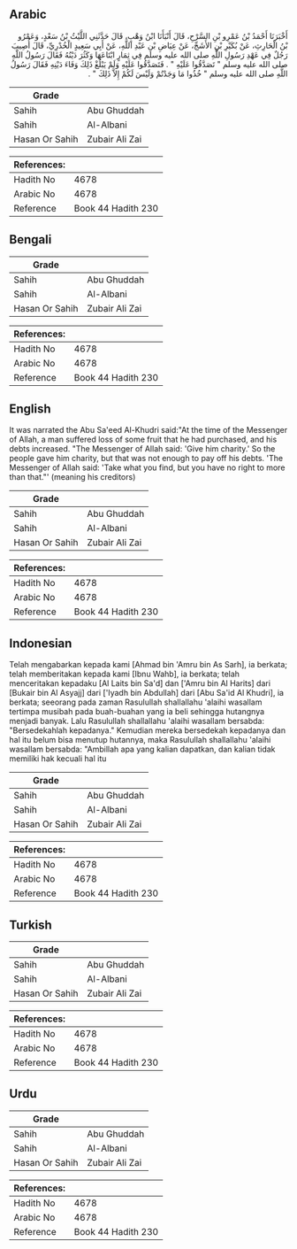 ## Arabic

<div dir="rtl" lang="ar" style={{fontSize:'larger',backgroundColor:'#f8f9fa',padding:20}}>أَخْبَرَنَا أَحْمَدُ بْنُ عَمْرِو بْنِ السَّرْحِ، قَالَ أَنْبَأَنَا ابْنُ وَهْبٍ، قَالَ حَدَّثَنِي اللَّيْثُ بْنُ سَعْدٍ، وَعَمْرُو بْنُ الْحَارِثِ، عَنْ بُكَيْرِ بْنِ الأَشَجِّ، عَنْ عِيَاضِ بْنِ عَبْدِ اللَّهِ، عَنْ أَبِي سَعِيدٍ الْخُدْرِيِّ، قَالَ أُصِيبَ رَجُلٌ فِي عَهْدِ رَسُولِ اللَّهِ صلى الله عليه وسلم فِي ثِمَارٍ ابْتَاعَهَا وَكَثُرَ دَيْنُهُ فَقَالَ رَسُولُ اللَّهِ صلى الله عليه وسلم ‏"‏ تَصَدَّقُوا عَلَيْهِ ‏"‏ ‏.‏ فَتَصَدَّقُوا عَلَيْهِ وَلَمْ يَبْلُغْ ذَلِكَ وَفَاءَ دَيْنِهِ فَقَالَ رَسُولُ اللَّهِ صلى الله عليه وسلم ‏"‏ خُذُوا مَا وَجَدْتُمْ وَلَيْسَ لَكُمْ إِلاَّ ذَلِكَ ‏"‏ ‏.‏</div><div style={{backgroundColor:'#f8f9fa',padding:20, marginBottom: 10}}><table>
      <thead>
        <tr>
          <th>Grade</th>
          <th></th>
        </tr>
      </thead>
      <tbody>
<tr><td>Sahih</td><td>Abu Ghuddah</td></tr><tr><td>Sahih</td><td>Al-Albani</td></tr><tr><td>Hasan Or Sahih</td><td>Zubair Ali Zai</td></tr></tbody></table><table>
        <thead>
          <tr>
            <th>References:</th>
            <th></th>
          </tr>
        </thead>
        <tbody><tr><td>Hadith No</td><td>4678</td></tr><tr><td>Arabic No</td><td>4678</td></tr><tr><td>Reference</td><td>Book 44 Hadith 230</td></tr></tbody></table></div>

## Bengali

<div dir="ltr" lang="bn" style={{fontSize:'larger',backgroundColor:'#f8f9fa',padding:20}}></div><div style={{backgroundColor:'#f8f9fa',padding:20, marginBottom: 10}}><table>
      <thead>
        <tr>
          <th>Grade</th>
          <th></th>
        </tr>
      </thead>
      <tbody>
<tr><td>Sahih</td><td>Abu Ghuddah</td></tr><tr><td>Sahih</td><td>Al-Albani</td></tr><tr><td>Hasan Or Sahih</td><td>Zubair Ali Zai</td></tr></tbody></table><table>
        <thead>
          <tr>
            <th>References:</th>
            <th></th>
          </tr>
        </thead>
        <tbody><tr><td>Hadith No</td><td>4678</td></tr><tr><td>Arabic No</td><td>4678</td></tr><tr><td>Reference</td><td>Book 44 Hadith 230</td></tr></tbody></table></div>

## English

<div dir="ltr" lang="en" style={{fontSize:'larger',backgroundColor:'#f8f9fa',padding:20}}>It was narrated the Abu Sa'eed Al-Khudri said:"At the time of the Messenger of Allah, a man suffered loss of some fruit that he had purchased, and his debts increased. "The Messenger of Allah said: 'Give him charity.' So the people gave him charity, but that was not enough to pay off his debts. 'The Messenger of Allah said: 'Take what you find, but you have no right to more than that."' (meaning his creditors)</div><div style={{backgroundColor:'#f8f9fa',padding:20, marginBottom: 10}}><table>
      <thead>
        <tr>
          <th>Grade</th>
          <th></th>
        </tr>
      </thead>
      <tbody>
<tr><td>Sahih</td><td>Abu Ghuddah</td></tr><tr><td>Sahih</td><td>Al-Albani</td></tr><tr><td>Hasan Or Sahih</td><td>Zubair Ali Zai</td></tr></tbody></table><table>
        <thead>
          <tr>
            <th>References:</th>
            <th></th>
          </tr>
        </thead>
        <tbody><tr><td>Hadith No</td><td>4678</td></tr><tr><td>Arabic No</td><td>4678</td></tr><tr><td>Reference</td><td>Book 44 Hadith 230</td></tr></tbody></table></div>

## Indonesian

<div dir="ltr" lang="id" style={{fontSize:'larger',backgroundColor:'#f8f9fa',padding:20}}>Telah mengabarkan kepada kami [Ahmad bin 'Amru bin As Sarh], ia berkata; telah memberitakan kepada kami [Ibnu Wahb], ia berkata; telah menceritakan kepadaku [Al Laits bin Sa'd] dan ['Amru bin Al Harits] dari [Bukair bin Al Asyajj] dari ['Iyadh bin Abdullah] dari [Abu Sa'id Al Khudri], ia berkata; seeorang pada zaman Rasulullah shallallahu 'alaihi wasallam tertimpa musibah pada buah-buahan yang ia beli sehingga hutangnya menjadi banyak. Lalu Rasulullah shallallahu 'alaihi wasallam bersabda: "Bersedekahlah kepadanya." Kemudian mereka bersedekah kepadanya dan hal itu belum bisa menutup hutannya, maka Rasulullah shallallahu 'alaihi wasallam bersabda: "Ambillah apa yang kalian dapatkan, dan kalian tidak memiliki hak kecuali hal itu</div><div style={{backgroundColor:'#f8f9fa',padding:20, marginBottom: 10}}><table>
      <thead>
        <tr>
          <th>Grade</th>
          <th></th>
        </tr>
      </thead>
      <tbody>
<tr><td>Sahih</td><td>Abu Ghuddah</td></tr><tr><td>Sahih</td><td>Al-Albani</td></tr><tr><td>Hasan Or Sahih</td><td>Zubair Ali Zai</td></tr></tbody></table><table>
        <thead>
          <tr>
            <th>References:</th>
            <th></th>
          </tr>
        </thead>
        <tbody><tr><td>Hadith No</td><td>4678</td></tr><tr><td>Arabic No</td><td>4678</td></tr><tr><td>Reference</td><td>Book 44 Hadith 230</td></tr></tbody></table></div>

## Turkish

<div dir="ltr" lang="tr" style={{fontSize:'larger',backgroundColor:'#f8f9fa',padding:20}}></div><div style={{backgroundColor:'#f8f9fa',padding:20, marginBottom: 10}}><table>
      <thead>
        <tr>
          <th>Grade</th>
          <th></th>
        </tr>
      </thead>
      <tbody>
<tr><td>Sahih</td><td>Abu Ghuddah</td></tr><tr><td>Sahih</td><td>Al-Albani</td></tr><tr><td>Hasan Or Sahih</td><td>Zubair Ali Zai</td></tr></tbody></table><table>
        <thead>
          <tr>
            <th>References:</th>
            <th></th>
          </tr>
        </thead>
        <tbody><tr><td>Hadith No</td><td>4678</td></tr><tr><td>Arabic No</td><td>4678</td></tr><tr><td>Reference</td><td>Book 44 Hadith 230</td></tr></tbody></table></div>

## Urdu

<div dir="rtl" lang="ur" style={{fontSize:'larger',backgroundColor:'#f8f9fa',padding:20}}></div><div style={{backgroundColor:'#f8f9fa',padding:20, marginBottom: 10}}><table>
      <thead>
        <tr>
          <th>Grade</th>
          <th></th>
        </tr>
      </thead>
      <tbody>
<tr><td>Sahih</td><td>Abu Ghuddah</td></tr><tr><td>Sahih</td><td>Al-Albani</td></tr><tr><td>Hasan Or Sahih</td><td>Zubair Ali Zai</td></tr></tbody></table><table>
        <thead>
          <tr>
            <th>References:</th>
            <th></th>
          </tr>
        </thead>
        <tbody><tr><td>Hadith No</td><td>4678</td></tr><tr><td>Arabic No</td><td>4678</td></tr><tr><td>Reference</td><td>Book 44 Hadith 230</td></tr></tbody></table></div>